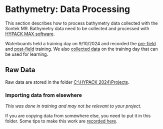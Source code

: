 # Bathymetry: Data Processing

This section describes how to process bathymetry data collected with the Sontek M9. Bathymetry data need to be collected and processed with [HYPACK MAX software](bathymetry_gettingstarted.qmd).

Waterboards held a training day on 9/10/2024 and recorded the [pre-field](https://cawaterboards.sharepoint.com/:v:/r/sites/WB-DWR-UASProgram/Shared%20Documents/06-Training/ADCP_and_Bathymetry/videos_from_training/Lab%20A_%20Bathymetry%20and%20Hypack%20Software%20-%20Project%20Planning-20240910_090200-Meeting%20Recording.mp4?csf=1&web=1&e=Fnjdmh) and [post-field](https://cawaterboards.sharepoint.com/:v:/r/sites/WB-DWR-UASProgram/Shared%20Documents/06-Training/ADCP_and_Bathymetry/videos_from_training/Lab%20B_%20Bathymetry%20and%20Hypack%20Software%20-%20Data%20Processing-20240910_154319-Meeting%20Recording.mp4?csf=1&web=1&e=15jVn9) training. We also [collected data](https://cawaterboards.sharepoint.com/:f:/r/sites/WB-DWR-UASProgram/Shared%20Documents/06-Training/ADCP_and_Bathymetry/DATA_from_Training/bathymetry_training_data_2024?csf=1&web=1&e=GyU9nt) on the training day that can be used for learning.

## Raw Data

Raw data are stored in the folder [C:\\HYPACK 2024\\Projects]{.underline}.

### Importing data from elsewhere

*This was done in training and may not be relevant to your project.*

If you are copying data from somewhere else, you need to put it in this folder. Some tips to make this work are [recorded here](https://cawaterboards.sharepoint.com/:w:/r/sites/WB-DWR-UASProgram/Shared%20Documents/01-Equipment/03-Manuals%20%26%20Instructions/Sontek_River_Surveyor_(ADCP)/Software/HyPack_Max_Software.docx?d=w0583df0140934d36b843c438ae448af0&csf=1&web=1&e=Nrnr9Z).
